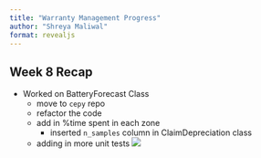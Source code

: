 ```yaml
---
title: "Warranty Management Progress"
author: "Shreya Maliwal"
format: revealjs
---
```


## Week 8 Recap{.smaller}

- Worked on BatteryForecast Class
    - move to `cepy` repo
    - refactor the code
    - add in %time spent in each zone
        - inserted `n_samples` column in ClaimDepreciation class
    - adding in more unit tests
![](images/battery-forecast-output-2.png)




